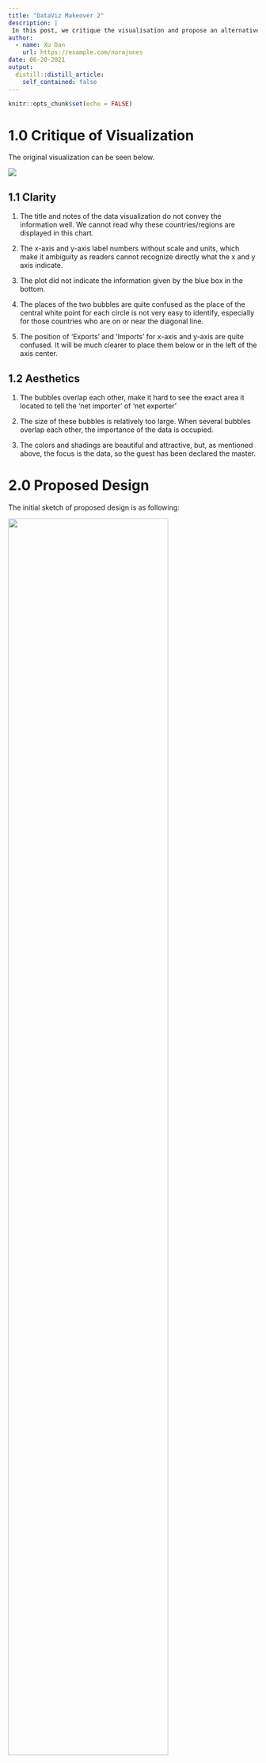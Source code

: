 ```yaml
---
title: "DataViz Makeover 2"
description: |
 In this post, we critique the visualisation and propose an alternative to address the samll problems.
author:
  - name: Xu Dan
    url: https://example.com/norajones
date: 06-20-2021
output:
  distill::distill_article:
    self_contained: false
---
```



```r
knitr::opts_chunk$set(echo = FALSE)
```



# 1.0 Critique of Visualization
The original visualization can be seen below.

![](img/0.jpg)

## 1.1 Clarity

1. The title and notes of the data visualization do not convey the information well. We cannot read why these countries/regions are displayed in this chart. 

2. The x-axis and y-axis label numbers without scale and units, which make it ambiguity as readers cannot recognize directly what the x and y axis indicate.

3. The plot did not indicate the information given by the blue box in the bottom. 

4. The places of the two bubbles are quite confused as the place of the central white point for each circle is not very easy to identify, especially for those countries who are on or near the diagonal line.

5. The position of ‘Exports’ and ‘Imports’ for x-axis and y-axis are quite confused. It will be much clearer to place them below or in the left of the axis center. 

## 1.2 Aesthetics

1. The bubbles overlap each other, make it hard to see the exact area it located to tell the ‘net importer’ of ‘net exporter’

2. The size of these bubbles is relatively too large. When several bubbles overlap each other, the importance of the data is occupied.

3. The colors and shadings are beautiful and attractive, but, as mentioned above, the focus is the data, so the guest has been declared the master.


# 2.0  Proposed Design
The initial sketch of proposed design is as following:


![](img/pp.jpg){width=80%}

## 2.1 Clarity

1. X-axis and y-axis: chart 1 keep to the primary axis just change to percentile. So, there is no need to care about the units.

2. Chart type: The three graphs describe Singapore's trading partners from the macro perspective to the micro perspective. As for the bar chart, the trade deficit or trade surplus is also shown based on the zero-value reference line. 

3. Titles: Chart title for each chart is corresponding to the chart.

4. Animation is used to show the volume change and trend. 


## 2.2 Aesthetics

1. Legend: The legend is placed on the right side of the chart. Readers ca 

2. Title for each chart aligns to the top; choose distinctive font sizes for main visual title and chart title.

3. Chart order and sizing: The largest graph shows the overview of transaction distribution among the overall trading partners. The two small charts on the right are relatively detailed.

4. Size: Use appropriate size of the circles to display the relative position of those countries/regions.

5. Colors and shading: Remove the overlap between those bubbles. Overlay the area charts with line charts to allow readers to identify the trend easier.


# 3.0 Proposed Visualization
Please view the interactive visualization on Tableau Public [**here**](https://public.tableau.com/app/profile/xu.dan3204/viz/MonthlySingaporeMerchandiseTrade/Dashboard1).


# 4.0 Step-by-step Guide

1. Unzip the output folder downloaded from the xxx website. Load the outputFile excel into Tableau Prep Builder. Drag the ‘T1’ and ‘T2’ worksheet into the data connection pain.

![](img/1.jpg){width=80%}

2	Select the Data Interpreter and rename ‘T1’ and ‘T2’ to ‘Import’ and ‘Export’, respectively. Then initiate Clean node for each data node.

![](img/2.jpg){width=80%}

3	Under ‘Clean 1’, clean ‘Variables’ using ‘Split Values’ with ‘(’ as the separator. Rename column as ‘Country/Region’. Repeat for ‘Clean 2’. 

![](img/3.jpg){width=80%}

4	Add Pivot nodes after ‘Clean 1’ and ‘Clean 2’. Under each pivot, select all months under ‘Fields’ and drag to ‘Pivoted Fields’.


![](img/4.jpg){width=80%}

5. Rename ‘Pivot 1 Names’ to ‘Month’ and change data type to ‘Date’. Rename ‘Pivot 1 Values’ to ‘Import ($1000)’. Repeat for ‘Pivot 2’ but rename as ‘Export ($1000)’.


![](img/5.jpg){width=80%}


6. Do full join between ‘Pivot 1’ and ‘Pivot 2’ applying ‘Country/Region’ and ‘Month’ clauses.


![](img/6.jpg){width=80%}


7. Drag and drop one field onto another to merge fields of country/region and month variables.


![](img/7.jpg){width=80%}

8. Create ‘Pivot’ node after ‘Clean 3’. Pivot columns to rows for ‘Import ($1000)’ and ‘Export ($1000)’ variables.

![](img/8.jpg){width=80%}

9.	Split ‘Pivot1 Names’ and rename ‘Pivot1 Names-Split 1’ to ‘Trade Type’. Rename ‘Pivot1 Values’ as ‘Trade Value’. Remove unnecessary fields.
 

![](img/9.jpg){width=80%}

10.	Create a ‘Output’ node after ‘Pivot 3’ node and save as ‘Monthly Singapore Merchandise Trade’.


![](img/10.jpg){width=80%}


11.	Set up a connection on Tableau Desktop to the ‘Monthly Singapore Merchandise Trade’ hyper’s extract.


![](img/11.jpg){width=80%}


12	Synchronize Axis and fix both import and export data range fixed from 0 to 80,000,000.	 

![](img/12.jpg){width=80%}


13.	In sheet 1, name it ‘Top 10 partners’ and create calculated fields ‘Export+Import’, ‘Export-Import’, ‘Surplus’, and ‘Deficit’.


![](img/13.jpg){width=80%}

14.	Drag ‘Import+Export’ and ‘Import-Export’ to ‘Columns’ and ‘Country/Region’ to ‘Rows’.


![](img/14.jpg){width=80%}

15. Drag ‘Month’ to ‘Filter Field’ section. Select ‘Range of Dates’ and indicate ‘1/1/2011’ as the start and ‘1/12/2020’ as the end date.


![](img/15.jpg){width=80%}


16	Drag ‘Country/Region’ to the ‘Filter Field’ section. Select the ‘Top’ tab and choose the top 10 by sum of ‘Import+Export’. 


![](img/16.jpg){width=80%}

17	Under Marks, select ‘Bar’ under dropdown and drag ‘Surplus’ to ‘Color’. Drag ‘Deficit’ to ‘Tooltip’ and edit color for Surplus and Deficit.


![](img/17.jpg){width=80%}

18	Choose ‘Dual Axis’ under ‘Export-Import’ dropdown list.  Click on the X-axis of ‘Export-Import’ and select ‘Synchronize Axis’.


![](img/18.jpg){width=80%}

19	Bold the country values, year, X-axis and Y-axis values. Also set different colors to clarify.


![](img/19.jpg){width=80%}


20	For Chart 2, create a new worksheet and name it as ‘Top n partners’. Drag ‘Import Value’ to Columns and ‘Export Value’ to Rows. Create a parameter called ‘Top n’ and set range of values.  


![](img/20.jpg){width=80%}

21	Select Percentile for both ‘Import Value’ and ‘Export Value’ and ‘Compute Using’ as ‘Country/Region’. Drag ‘Export-Import’ to Color and ‘Country/Region’ to Detail. 


![](img/21.jpg){width=80%}


22	Edit colors stepped 2 steps. 

![](img/22.jpg){width=80%}

23	For Chart 3, create calculated fields of ‘Dif value’, ‘Net Import’ and ‘Net Export’.

![](img/23.jpg){width=80%}


24	Drag ‘Net Import’ and ‘Net Export’ to Rows and drag ‘Month’ to Columns. Repeat previous steps for filtering year range. And then edit title.


![](img/24.jpg){width=80%}


25	Create a ‘Dashboard’. Drag sheets ‘Top n partners’, ‘Trade with Singapore over 2011-2020’, and ‘Top 10 partners’ to the right-hand dashboard. Add a dashboard title as 'Singapore Merchandise Trade Partners'. 


![](img/25.jpg){width=80%}

26	Finally, hide the worksheets and publish the dashboard to Tableau Public.

![](img/100.jpg){width=80%}

# 5. Major observations

1.	Top n partners: By observing the merchandise transactions of Singapore's top 10 to top 30 trading partners, we can see that Singapore is a country with a trade deficit, because Singapore has more countries that import goods than countries that export goods.

2.	Top 10 trade partners: over the 10-year period, Malaysia was the most important merchandise trade partner for Singapore in 2011 and 2012 based on its number 1 position of total trade volume. Since 2013, Mainland China began to surpass Malaysia and became the largest partner for Singapore.  In year 2020, in terms of total import and export volume, Mainland China is Singapore’s largest trading partner of 136.2 billion dollars. Following by Malaysia of about 100 billion dollars. It is worth noted that Japan and Republic of Korea are on the reference line, their imports and exports with Singapore basically maintained a balance.

3.	Trade balance change:  the United States was a net importer for Singapore between 2011 and 2019, while the US suddenly imported $5 billion more than exported from Singapore in 2020.  For example, obviously, Uruguay has become a net importer for Singapore since 2017. Net imports increased sharply from 676 thousand U.S. dollars in 2017 to 24658 thousand U.S. dollars in 2019. However, by 2020, this difference has dropped to below 1,000 thousand U.S. dollars. 


